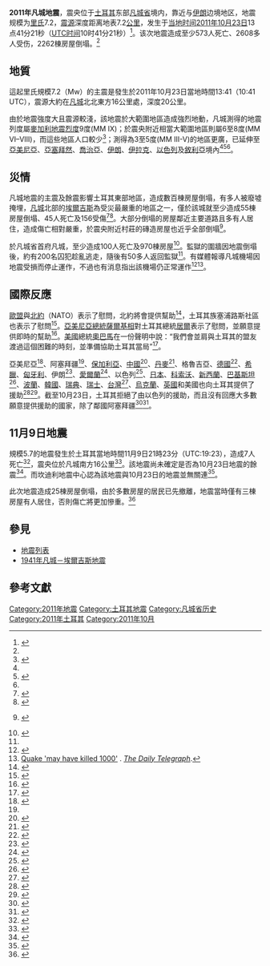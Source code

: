 {{noteTA
|G1=Earthquake
}}
{{Infobox earthquake
|title              = 2011年凡城地震<br /><small>2011 Van depremi</small>
|image              = Van EQ intensity USGS.jpg
|image alt          = 
|imagecaption       = [[美國地質調查局|美國地質調查局]]震度圖
|map2={{Location map+|Turkey|width=270|float=center|border=none|caption=|places={{Location map~|Turkey|lat=38.628|long=43.486|label=|width=270|mark=Bullseye1.png|marksize=30|position=top}}}}
|map2_caption       = 震中位置圖
|map                =
|map alt            = 
|image name         =
|caption            =
|date               = 2011年10月23日
|origintime         = 13:41（[[歐洲東部夏令時間|歐洲東部夏令時間]]／[[UTC+3|UTC+3]]）
|duration           =
|magnitude          = 7.2 [[表面波強度|M<sub>s</sub>]]<ref name=Koeri2>{{cite news |title= Recent Earthquakes |url= http://www.koeri.boun.edu.tr/scripts/lasteq.asp |author= Boğaziçi Üniversitesi |publisher= Kandilli Observatory |date= 2011-10-23 |accessdate= 2011-10-23 |archive-date= 2020-12-01 |archive-url= https://web.archive.org/web/20201201060433/http://www.koeri.boun.edu.tr/scripts/lasteq.asp |dead-url= no }}</ref><ref name=Koeri>{{cite news |title= 23 Ekim 2011 Van Depremi Basın Bülteni |url= http://www.koeri.boun.edu.tr/sismo/ |author= Boğaziçi Üniversitesi |publisher= koeri.boun.edu.tr |date= 2011-10-23 |accessdate= 2011-10-23 |archive-date= 2013-10-29 |archive-url= https://web.archive.org/web/20131029015139/http://www.koeri.boun.edu.tr/sismo/ |dead-url= no }}</ref><ref name=BBCcouk>{{cite news |title= Eastern Turkey hit by 7.2 magnitude quake |url= http://www.bbc.co.uk/news/world-europe-15421633 |author= O'Bryne, David |publisher= bbc.co.uk |date= 2011-10-23 |accessdate= 2011-10-23 |archive-date= 2020-11-25 |archive-url= https://web.archive.org/web/20201125011710/https://www.bbc.co.uk/news/world-europe-15421633 |dead-url= no }}</ref><ref name=9and10news>{{cite news |title= Deadly quake hits Turkey...Clinton backs call for probe into Gadhafi's death...Pujols joins legends |url= http://www.9and10news.com/Category/Story/?id=307245&cID=33 |author=  |publisher= 9and10news.com |date= 2011-10-23 |accessdate= 2011-10-23 |archive-date= 2016-03-04 |archive-url= https://web.archive.org/web/20160304093800/http://www.9and10news.com/Category/Story/?id=307245&cID=33 |dead-url= no }}</ref>
|depth              = 5.0 公里<ref name="kandilli-sondepremler">Kandilli Rasathanesi,[http://www.koeri.boun.edu.tr/scripts/lst7.asp son depremler sayfası] {{Wayback|url=http://www.koeri.boun.edu.tr/scripts/lst7.asp |date=20111024031243 }}, 23.10.2011'de erişilmiştir.</ref>/ 20 公里<ref name="usgs-van7.2">Amerika Jeolojik Araştırmalar Kurumu,[http://earthquake.usgs.gov/earthquakes/recenteqsww/Quakes/usb0006bqc.php Van depremi sayfası] {{Wayback|url=http://earthquake.usgs.gov/earthquakes/recenteqsww/Quakes/usb0006bqc.php |date=20111024062356 }}, 23.10.2011'de erişilmiştir.</ref>
|location           = {{Coord|38.628|N|43.486|E|type:event_scale:50000000|display=inline,title}}
|type               = 
|countries affected = {{TUR}}<br>{{ARM}}<br>{{AZE}}<br>{{GEO}}<br>{{IRI}}<BR>{{IRQ}}<BR>{{ISR}}<BR>{{SYR}}
|damage             =
|intensity          = X<ref name="pager">{{cite web |url=http://earthquake.usgs.gov/earthquakes/pager/events/us/b0006bqc/index.html |title=PAGER - M 7.2 - EASTERN TURKEY |date=2011-10-23 |publisher=[[United_States_Geological_Survey|United States Geological Survey]] |accessdate=2011-10-23 |deadurl=yes |archiveurl=https://web.archive.org/web/20111025005551/http://earthquake.usgs.gov/earthquakes/pager/events/us/b0006bqc/index.html |archivedate=2011-10-25 }}</ref>
|PGA                = ～0.5 ''[[最大加速度|g]]''
|tsunami            = 
|landslide          =
|foreshocks         = 
|aftershocks        = 9367<ref>{{Cite web |url=http://www.hurriyet.com.tr/gundem/20256858.asp |title=存档副本 |accessdate=2012-04-18 |archive-date=2012-04-03 |archive-url=https://web.archive.org/web/20120403202522/http://www.hurriyet.com.tr/gundem/20256858.asp |dead-url=no }}</ref>
|casualties         = 10月23日主震：604人死亡，4152人受傷<ref name="earthquake-report">{{cite web | url=http://earthquake-report.com/2011/10/23/very-strong-dangerous-earthquake-in-eastern-turkey/ | title=Earthquake Van – Ercis, Turkey | publisher=earthquake-report.com | accessdate=2011-10-30 | archive-date=2020-11-22 | archive-url=https://web.archive.org/web/20201122183632/https://earthquake-report.com/2011/10/23/very-strong-dangerous-earthquake-in-eastern-turkey/ | dead-url=no }}</ref><ref name=hu01>{{Cite web |url=http://www.hurriyetdailynews.com/n.php?n=death-toll-reaches-573-after-a-week-2011-10-28 |title=存档副本 |accessdate=2011-10-29 |archive-date=2011-10-30 |archive-url=https://web.archive.org/web/20111030005512/http://www.hurriyetdailynews.com/n.php?n=death-toll-reaches-573-after-a-week-2011-10-28 |dead-url=no }}</ref>，2262棟房屋倒塌<br>11月9日餘震：40人死亡，260人受傷
}}

'''2011年凡城地震'''，震央位于[[土耳其|土耳其]]东部[[凡城省|凡城省]]境内，靠近与[[伊朗|伊朗]]边境地区，地震规模为[[里氏|里氏]]7.2，[[震源|震源]]深度距离地表7.2[[公里|公里]]，发生于[[UTC+3|当地时间]][[2011年10月#10月23日|2011年10月23日]]13点41分21秒（[[UTC时间|UTC时间]]10时41分21秒）<ref>{{cite web |url=http://earthquake.usgs.gov/earthquakes/recenteqsww/Quakes/usb0006bqc.php |title=存档副本 |accessdate=2011-10-23 |deadurl=yes |archiveurl=https://web.archive.org/web/20111024062356/http://earthquake.usgs.gov/earthquakes/recenteqsww/Quakes/usb0006bqc.php |archivedate=2011-10-24 }}</ref>。该次地震造成至少573人死亡、2608多人受伤，2262棟房屋倒塌。<ref name=hu01/>

==地質==
這起里氏規模7.2（Mw）的主震是發生於2011年10月23日當地時間13:41（10:41 UTC），震源大約在[[凡城|凡城]]北北東方16公里處，深度20公里。

由於地震強度大且震源較淺，該地震於大範圍地區造成強烈地動，凡城測得的地震列度屬[[麥加利地震烈度|麥加利地震烈度]]9度(MM IX)；於震央附近相當大範圍地區則屬6至8度(MM VI–VIII)，而這些地區人口較少<ref>{{cite web|url=http://earthquake.usgs.gov/earthquakes/pager/events/us/b0006bqc/onepager.pdf|title=Pager Version 2{{ndash}} M7.2, Eastern Turkey|date=2011-10-23|accessdate=2011-10-23|publisher=[[United_States_Geological_Survey|United States Geological Survey]]|format=PDF|deadurl=yes|archiveurl=https://web.archive.org/web/20120202133121/http://earthquake.usgs.gov/earthquakes/pager/events/us/b0006bqc/onepager.pdf|archivedate=2012-02-02}}</ref>；測得為3至5度(MM III-V)的地區更廣，已延伸至[[亞美尼亞|亞美尼亞]]、[[亞塞拜然|亞塞拜然]]、[[喬治亞|喬治亞]]、[[伊朗|伊朗]]、[[伊拉克|伊拉克]]、[[以色列|以色列]]及[[敘利亞|敘利亞]]境內<ref name=pager/><ref>{{cite news|title=Strong Earthquake Hits Turkey|url=http://geo.interpressnews.ge/en/world/32620-strong-earthquake-hits-turkey.html|accessdate=2011-10-23|newspaper=Interpress News|date=2011-10-23}}</ref><ref name="israel"/>。

==災情==
凡城地震的主震及餘震影響土耳其東部地區，造成數百棟房屋倒塌，有多人被廢墟掩埋，[[凡城|凡城]]北部的[[埃爾吉斯|埃爾吉斯]]為受災最嚴重的地區之一，僅於該城就至少造成55棟房屋倒塌、45人死亡及156受傷<ref name=dailymail>{{cite web|url=http://www.dailymail.co.uk/news/article-2052493/Turkey-earthquake-1-000-feared-dead-scores-buildings-collapse.html?ITO=google_news_rss_feed|title='We Can Hear the Screams': 1,000 Feared Dead in Turkish Earthquake as Scores of Buildings Collapse|date=2011-10-23|accessdate=2011-10-23|work=[[Daily_Mail|Daily Mail]]|first=Craig|last=Mackenzie|archive-date=2019-08-22|archive-url=https://web.archive.org/web/20190822083038/https://www.dailymail.co.uk/news/article-2052493/Turkey-earthquake-2011-death-toll-rises-270-killed-1-300-injured.html|dead-url=no}}</ref><ref>{{cite news|last=Hacaoglu|first=Selcan|title=7.2 Quake in Turkey Kills 45, Collapses Buildings|url=http://www.google.com/hostednews/ap/article/ALeqM5jTgsN0KYeGEVW3JiHM2GSyzu8ylQ|accessdate=2011-10-23|publisher = [[Agence_France-Presse|Agence France-Presse]] (via [[Google_News|Google News]])|date=2011-10-23}}</ref>。大部分倒塌的房屋鄰近主要道路且多有人居住，造成傷亡相對嚴重，於震央附近村莊的磚造房屋也近乎全部倒塌<ref name=nytimes>{{registration required|date=October 2011}} {{cite web|url=http://www.nytimes.com/2011/10/24/world/europe/strong-earthquake-rocks-eastern-turkey.html|title=Many Die as Eastern Turkey Is Jolted by Quake|date=2011-10-23|accessdate=2011-10-24|work=[[The_New_York_Times|The New York Times]]|first=Sebnem|last=Arsu|archive-date=2020-11-29|archive-url=https://web.archive.org/web/20201129061822/https://www.nytimes.com/2011/10/24/world/europe/strong-earthquake-rocks-eastern-turkey.html|dead-url=no}}</ref>。

於凡城省首府凡城，至少造成100人死亡及970棟房屋<ref name="Herald Sun ">{{cite web | author = Staff |  url=http://www.heraldsun.com.au/news/world/turkey-quake-could-have-killed-hundreds/story-e6frf7lf-1226174668147 | title= Death Toll Mounts after Earthquake in Eastern Turkey | publisher = [[Associated_Press|Associated Press]] (via ''[[Herald_Sun|Herald Sun]]'') | date= 2011-10-24 | accessdate= 2011-10-26}}</ref>。監獄的圍牆因地震倒塌後，約有200名囚犯趁亂逃走，隨後有50多人返回監獄<ref name=nytimes />。有媒體報導凡城機場因地震受損而停止運作，不過也有消息指出該機場仍正常運作<ref>{{cite news|author=Staff|title=7.2 Quake in Turkey Kills at Least 138, Collapses Buildings{{ndash}} More Than 100 Aftershocks Are Recorded{{ndash}} The Quake Is Also Felt Widely in Iran and Armenia, Though There Are No Reports of Casualties There|url=http://www.latimes.com/news/nationworld/world/la-fgw-adv-turkey-earthquake-20111023,0,6615726.story?track=rss&utm_source=feedburner&utm_medium=feed&utm_campaign=Feed%3A+latimes%2Fnews%2Fnationworld%2Fworld+%28L.A.+Times+-+World+News%29|accessdate=2011-10-26|work=[[Los_Angeles_Times|Los Angeles Times]]|date=2011-10-23|archive-date=2011-10-24|archive-url=https://web.archive.org/web/20111024050509/http://www.latimes.com/news/nationworld/world/la-fgw-adv-turkey-earthquake-20111023,0,6615726.story?track=rss&utm_source=feedburner&utm_medium=feed&utm_campaign=Feed%3A+latimes%2Fnews%2Fnationworld%2Fworld+%28L.A.+Times+-+World+News%29|dead-url=no}}</ref><ref>[https://www.dailytelegraph.com.au/quake-may-have-killed-1000/news-story/76637cb99f80112edddcf9857c0ffbfe?nk=a5cbce271bf5e34332aa01db6dc4a12a-1516244832 Quake 'may have killed 1000'] {{Wayback|url=https://www.dailytelegraph.com.au/quake-may-have-killed-1000/news-story/76637cb99f80112edddcf9857c0ffbfe?nk=a5cbce271bf5e34332aa01db6dc4a12a-1516244832 |date=20190610142452 }}. ''[[The_Daily_Telegraph|The Daily Telegraph]]''.</ref>。

==國際反應==
[[歐盟|歐盟]]與[[北約|北約]]（NATO）表示了慰問，北約將會提供幫助<ref>{{cite news|script-title=en:EU ‘saddened’ by Turkey quake, NATO offers help|url=http://www.khaleejtimes.com/DisplayArticle09.asp?xfile=data/middleeast/2011/October/middleeast_October471.xml&section=middleeast|accessdate=2011-10-23|newspaper=Khaleej Times|date=2011-10-23|archive-date=2013-10-23|archive-url=https://web.archive.org/web/20131023060231/http://www.khaleejtimes.com/DisplayArticle09.asp?xfile=data%2Fmiddleeast%2F2011%2FOctober%2Fmiddleeast_October471.xml&section=middleeast|dead-url=no}}</ref>，土耳其族塞浦路斯社區也表示了慰問<ref>{{cite news|title=Dünyadan taziye mesajı yağıyor|url=http://www.hurriyet.com.tr/planet/19064584.asp|accessdate=2011-10-23|newspaper=Hurriyet|date=2011-10-23|language=tr|archive-date=2011-10-25|archive-url=https://web.archive.org/web/20111025221526/http://www.hurriyet.com.tr/planet/19064584.asp|dead-url=no}}</ref>。[[亞美尼亞總統|亞美尼亞總統]][[谢尔日·萨尔基相|薩爾基相]]對土耳其總統[[阿卜杜拉·居尔|居爾]]表示了慰問，並願意提供即時的幫助<ref>{{cite news|title=Armenian president send condolences and offered help for Turkey|url=http://news.am/eng/news/79034.html|accessdate=2011-10-23|newspaper=News.am|date=2011-10-23|archive-date=2019-06-16|archive-url=https://web.archive.org/web/20190616233141/https://news.am/eng/news/79034.html|dead-url=no}}</ref>。[[美國|美國]]總統[[奧巴馬|奧巴馬]]在一份聲明中說：“我們會並肩與土耳其的盟友渡過這個困難的時刻，並準備協助土耳其當局”<ref>{{cite news|last=Bohan|first=Caren|title=Obama: U.S. greatly concerned over Turkey quake|url=http://www.reuters.com/article/2011/10/23/us-turkey-quake-usa-idUSTRE79M2Y820111023|accessdate=2011-10-24|newspaper=Reuters|date=2011-10-23|author2=Bill Trott|archive-date=2015-09-24|archive-url=https://web.archive.org/web/20150924160123/http://www.reuters.com/article/2011/10/23/us-turkey-quake-usa-idUSTRE79M2Y820111023|dead-url=no}}</ref>。

亞美尼亞<ref>{{cite news|title=Armenian president offers aid to Turkey|url=http://tert.am/en/news/2011/10/23/condolences/|accessdate=2011-10-23|newspaper=Tert|date=2011-10-23|archive-date=2012-04-25|archive-url=https://web.archive.org/web/20120425092450/http://tert.am/en/news/2011/10/23/condolences/|dead-url=yes}}</ref>、阿塞拜疆<ref name="Azerbaijan" />、[[保加利亞|保加利亞]]、[[中國|中國]]<ref>{{cite news|title=Turkey earthquake: Up to 1,000 feared dead as dozens of buildings collapse |url=http://news.nationalpost.com/2011/10/23/southeastern-turkey-hit-by-strong-earthquake/|accessdate=2011-10-23|newspaper=National Post|date=2011-10-23}}</ref>、[[丹麥|丹麥]]<ref>{{cite news|title="Min kone og mit barn er derinde!"|url=http://jp.dk/udland/mideast/article2585129.ece|accessdate=2011-10-23|newspaper=[[Jyllandsposten|Jyllandsposten]]|date=2011-10-23|language=da|deadurl=yes|archiveurl=https://web.archive.org/web/20111024075857/http://jp.dk/udland/mideast/article2585129.ece|archivedate=2011-10-24|df=}}</ref>、格魯吉亞、[[德國|德國]]<ref>{{cite news|title=Germany Offers Help to Turkey After Quake, Westerwelle Says|url=http://www.businessweek.com/news/2011-10-23/germany-offers-help-to-turkey-after-quake-westerwelle-says.html|accessdate=2011-10-23|newspaper=Bloomberg|date=2011-10-23|archive-date=2011-10-26|archive-url=https://web.archive.org/web/20111026170354/http://www.businessweek.com/news/2011-10-23/germany-offers-help-to-turkey-after-quake-westerwelle-says.html|dead-url=no}}</ref>、[[希臘|希臘]]、[[匈牙利|匈牙利]]、伊朗<ref>{{cite news|title=Iran is ready to help with every aspect because of the earthquake in Van|url=http://www.habermonitor.com/en/haber/detay/64212/iran-is-ready-to-help-with-every-aspect-becau|accessdate=2011-10-23|newspaper=Habermonitor|date=2011-10-23|deadurl=yes|archiveurl=https://web.archive.org/web/20120117172025/http://www.habermonitor.com/en/haber/detay/64212/iran-is-ready-to-help-with-every-aspect-becau|archivedate=2012-01-17}}</ref>、[[愛爾蘭|愛爾蘭]]<ref>{{cite web|url=http://www.examiner.ie/breakingnews/ireland/tanaiste-offers-rapid-response-corps-to-quake-hit-turkey-525547.html|title=Tánaiste offers rapid response corps to quake-hit Turkey|work=Irish Examiner|date=2011-10-23|accessdate=2011-10-23|archive-date=2012-01-17|archive-url=https://web.archive.org/web/20120117172903/http://www.examiner.ie/breakingnews/ireland/tanaiste-offers-rapid-response-corps-to-quake-hit-turkey-525547.html|dead-url=no}}</ref>、以色列<ref name="israel">{{cite news|title=Israel offers aid to Turkey in wake of massive earthquake|url=http://www.haaretz.com/news/diplomacy-defense/israel-offers-aid-to-turkey-in-wake-of-massive-earthquake-1.391552|accessdate=2011-10-23|newspaper=[[Haaretz|Haaretz]]|date=2011-10-23|archive-date=2015-05-13|archive-url=https://web.archive.org/web/20150513044902/http://www.haaretz.com/news/diplomacy-defense/israel-offers-aid-to-turkey-in-wake-of-massive-earthquake-1.391552|dead-url=no}}</ref>、[[日本|日本]]、[[科索沃|科索沃]]、[[新西蘭|新西蘭]]、[[巴基斯坦|巴基斯坦]]<ref>{{cite news|title=Pakistan sympatises with Turkey; offers immediate assistance|url=http://ftpapp.app.com.pk/en_/index.php?option=com_content&task=view&id=160835&Itemid=1|accessdate=2011-10-23|newspaper=APP|date=2011-10-23|archive-url=https://archive.is/20121203031440/http://ftpapp.app.com.pk/en_/index.php?option=com_content&task=view&id=160835&Itemid=1|archive-date=2012-12-03|dead-url=yes}}</ref>、[[波蘭|波蘭]]、[[韓國|韓國]]、[[瑞典|瑞典]]、[[瑞士|瑞士]]、[[台灣|台灣]]<ref>{{cite news|title=New Taipei Rescue Team Prepares To Aid Turkey|url=http://focustaiwan.tw/ShowNews/WebNews_Detail.aspx?Type=aALL&ID=201110240007|accessdate=2011-10-24|newspaper=Focus Taiwan News Channel|date=2011-10-24|archive-date=2012-01-20|archive-url=https://web.archive.org/web/20120120053223/http://focustaiwan.tw/ShowNews/WebNews_Detail.aspx?Type=aALL&ID=201110240007|dead-url=no}}</ref>、[[烏克蘭|烏克蘭]]、[[英國|英國]]和美國也向土耳其提供了援助<ref>{{cite news|title=International community offers aid to Turkey after earthquake|url=http://www.trt-world.com/trtworld/en/newsDetail.aspx?haberkodu=782c28ea-ba4b-45c4-bbf6-ad9085e9c62a|accessdate=2011-10-23|newspaper=TRT World|date=2011-10-23|archive-date=2020-11-25|archive-url=https://web.archive.org/web/20201125173726/http://www.trt-world.com/trtworld/en/newsDetail.aspx?haberkodu=782c28ea-ba4b-45c4-bbf6-ad9085e9c62a|dead-url=no}}</ref><ref>{{cite news|title=Turkey’s worst quake since 1999 may have killed 1,000|url=http://m.sltrib.com/sltrib/mobile/52767182-68/van-earthquake-turkey-1000.html.csp|accessdate=2011-10-23|newspaper=[[The_Salt_Lake_Tribune|The Salt Lake Tribune]]|date=2011-10-23|deadurl=yes|archiveurl=https://web.archive.org/web/20120515081710/http://m.sltrib.com/sltrib/mobile/52767182-68/van-earthquake-turkey-1000.html.csp|archivedate=2012-05-15}}</ref>。截至10月23日，土耳其拒絕了由以色列的援助，而且沒有回應大多數願意提供援助的國家，除了鄰國阿塞拜疆<ref name="Azerbaijan">{{cite news|title=Azerbaycan, deprem bölgesine ilk dış yardımı gönderen ülke oldu. Azeri hükümeti, arama kurtarma ekipleriyle birlikte tıbbi ve yaşam malzemesi dolu uçağı Van'a gönderdi|url=http://www.internethaber.com/deprem-bolgesine-ilk-yardim-komsudan-379550h.htm|accessdate=2011-10-23|newspaper=Internet Haber|date=2011-10-23|language=tr|archive-date=2019-12-15|archive-url=https://web.archive.org/web/20191215160333/https://www.internethaber.com/deprem-bolgesine-ilk-yardim-komsudan-379550h.htm|dead-url=no}}</ref><ref name="israel declined by turkey">{{cite news|title=Turkey declines Israeli aid offer|url=http://www.reuters.com/article/2011/10/23/us-turkey-quake-israel-idUSTRE79M25I20111023|accessdate=2011-10-23|newspaper=[[Reuters|Reuters]]|date=2011-10-23|archive-date=2015-09-24|archive-url=https://web.archive.org/web/20150924160121/http://www.reuters.com/article/2011/10/23/us-turkey-quake-israel-idUSTRE79M25I20111023|dead-url=no}}</ref>。
==11月9日地震==
規模5.7的地震發生於土耳其當地時間11月9日21時23分（UTC:19:23），造成7人死亡<ref>{{Cite news |url=http://edition.cnn.com/2011/11/09/world/turkey-earthquake/?hpt=wo_c2 |title=At least 5 dead in quake in eastern Turkey |date=2011-11-10 |accessdate=2011-11-10 |archive-date=2018-01-18 |archive-url=https://web.archive.org/web/20180118122637/http://edition.cnn.com/2011/11/09/world/turkey-earthquake/?hpt=wo_c2 |dead-url=no }}</ref>，震央位於凡城南方16公里<ref name="bbc">{{cite web|url= http://www.bbc.co.uk/news/world-europe-15668071|title= Turkey earthquake: Seven dead in toppled Van hotel|publisher= BBC|accessdate= 2011-11-10|archive-date= 2020-11-12|archive-url= https://web.archive.org/web/20201112024104/https://www.bbc.co.uk/news/world-europe-15668071|dead-url= no}}</ref>。該地震尚未確定是否為10月23日地震的餘震<ref>{{Cite web |url=http://www.sofiaecho.com/2011/11/10/1200927_earthquake-of-57-magnitude-hits-eastern-turkey-kills-seven |title=存档副本 |accessdate=2011-11-10 |archive-date=2016-07-22 |archive-url=https://web.archive.org/web/20160722072714/http://sofiaecho.com/2011/11/10/1200927_earthquake-of-57-magnitude-hits-eastern-turkey-kills-seven |dead-url=no }}</ref>。而坎迪利地震中心認為該地震與10月23日的地震並無關連<ref>{{Cite web |url=http://online.wsj.com/article/SB10001424052970204224604577028311868433678.html?mod=googlenews_wsj |title=存档副本 |accessdate=2011-11-11 |archive-date=2012-05-24 |archive-url=https://web.archive.org/web/20120524234536/http://online.wsj.com/article/SB10001424052970204224604577028311868433678.html?mod=googlenews_wsj |dead-url=no }}</ref>。

此次地震造成25棟房屋倒塌，由於多數房屋的居民已先撤離，地震當時僅有三棟房屋有人居住，否則傷亡將更加慘重。<ref name="washington">{{cite news|title= Turkey: Earthquake kills at least 7, dozens trapped in area hit by deadly temblor last month|url= http://www.washingtonpost.com/world/middle-east/57-earthquake-in-turkish-province-collapses-damaged-buildings-from-previous-temblor/2011/11/09/gIQAlFox5M_story.html|agency= Associated Press|publisher= The Washington Post|location= Ankara|accessdate= 2011-11-10}}{{Dead link}}</ref>

==參見==
*[[地震列表|地震列表]]
*[[1941年凡城－埃爾吉斯地震|1941年凡城－埃爾吉斯地震]]

==參考文獻==
{{reflist|2}}

{{2011年地震}}

[[Category:2011年地震|Category:2011年地震]]
[[Category:土耳其地震|Category:土耳其地震]]
[[Category:凡城省历史|Category:凡城省历史]]
[[Category:2011年土耳其|Category:2011年土耳其]]
[[Category:2011年10月|Category:2011年10月]]